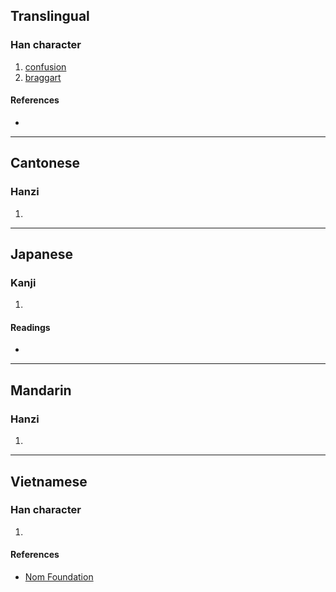 {{character info/new}}
==Translingual==

===Han character===
{{Han char|rn=61|rad=心|as=05|sn=8|four=97040|canj=PVE|ids=⿰忄奴}}

# [[confusion]]
# [[braggart]]

====References====
* {{Han ref|kx=0380.110|dkj=10441|dj=0708.100|hdz=42288.070|uh=6013|ud=24595|bh=CCAC|bd=52396}}

----

==Cantonese==

===Hanzi===
{{yue-hanzi|jyut=naau4|y=naau4}}

# {{defn|lang=yue|sort=心05}}

----

==Japanese==

===Kanji===
{{ja-kanji|grade=|rs=心05}}

# {{defn|lang=ja|sort=心05}}

====Readings====
* {{ja-readings|on=[[どう]] (dō), [[にょう]] (nyō), [[にゅ]] (nyu)|kun=[[みだれる]] (midareru)}}

----

==Mandarin==

===Hanzi===
{{cmn-hanzi|pin=[[náo]] ([[nao2]])|wg=nao<sup>2</sup>}}

# {{defn|lang=cmn|sort=心05}}

----

==Vietnamese==

===Han character===
{{vi-readings|rs=心05|hanviet=nao}}

# {{defn|lang=vi|sort=心05}}

====References====
* [http://nomfoundation.org/common/nom_details.php?codepoint=6013 Nom Foundation]